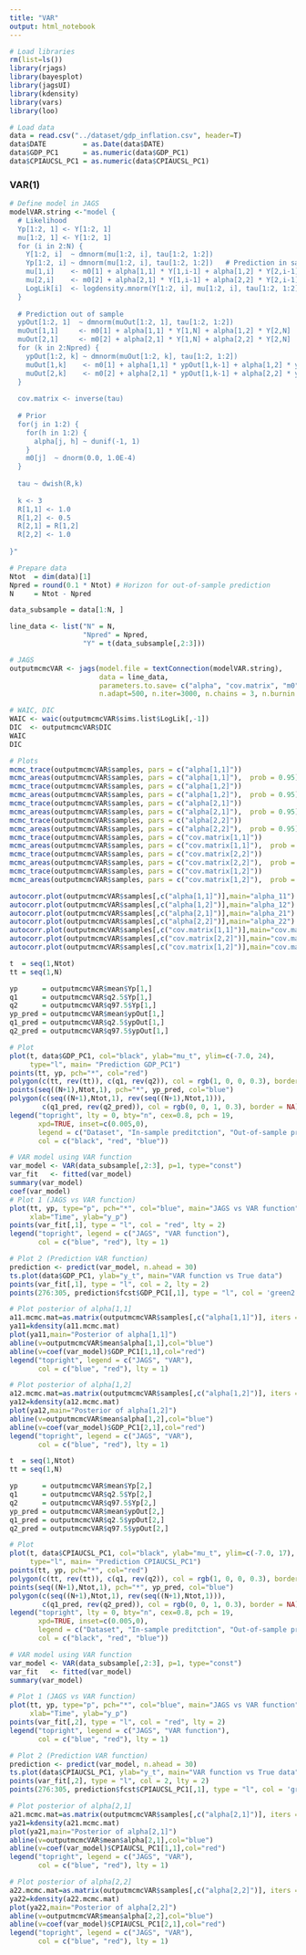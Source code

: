 ```yaml
---
title: "VAR"
output: html_notebook
---
```


```r
# Load libraries
rm(list=ls())
library(rjags)
library(bayesplot)
library(jagsUI)
library(kdensity)
library(vars)
library(loo)
```

```r
# Load data
data = read.csv("../dataset/gdp_inflation.csv", header=T)
data$DATE         = as.Date(data$DATE)
data$GDP_PC1      = as.numeric(data$GDP_PC1)
data$CPIAUCSL_PC1 = as.numeric(data$CPIAUCSL_PC1)
```

### VAR(1)
```r
# Define model in JAGS
modelVAR.string <-"model {
  # Likelihood
  Yp[1:2, 1] <- Y[1:2, 1]
  mu[1:2, 1] <- Y[1:2, 1]
  for (i in 2:N) {
    Y[1:2, i]  ~ dmnorm(mu[1:2, i], tau[1:2, 1:2])
    Yp[1:2, i] ~ dmnorm(mu[1:2, i], tau[1:2, 1:2])   # Prediction in sample 
    mu[1,i]    <- m0[1] + alpha[1,1] * Y[1,i-1] + alpha[1,2] * Y[2,i-1]
    mu[2,i]    <- m0[2] + alpha[2,1] * Y[1,i-1] + alpha[2,2] * Y[2,i-1]
    LogLik[i]  <- logdensity.mnorm(Y[1:2, i], mu[1:2, i], tau[1:2, 1:2])
  }
  
  # Prediction out of sample 
  ypOut[1:2, 1]  ~ dmnorm(muOut[1:2, 1], tau[1:2, 1:2])
  muOut[1,1]     <- m0[1] + alpha[1,1] * Y[1,N] + alpha[1,2] * Y[2,N]
  muOut[2,1]     <- m0[2] + alpha[2,1] * Y[1,N] + alpha[2,2] * Y[2,N]
  for (k in 2:Npred) {
    ypOut[1:2, k] ~ dmnorm(muOut[1:2, k], tau[1:2, 1:2])
    muOut[1,k]    <- m0[1] + alpha[1,1] * ypOut[1,k-1] + alpha[1,2] * ypOut[2,k-1]
    muOut[2,k]    <- m0[2] + alpha[2,1] * ypOut[1,k-1] + alpha[2,2] * ypOut[2,k-1]
  }
  
  cov.matrix <- inverse(tau)
  
  # Prior 
  for(j in 1:2) {
    for(h in 1:2) {
      alpha[j, h] ~ dunif(-1, 1)
    }
    m0[j]  ~ dnorm(0.0, 1.0E-4)
  }
  
  tau ~ dwish(R,k)
  
  k <- 3
  R[1,1] <- 1.0
  R[1,2] <- 0.5
  R[2,1] = R[1,2]
  R[2,2] <- 1.0
  
}"
```

```r
# Prepare data
Ntot  = dim(data)[1]
Npred = round(0.1 * Ntot) # Horizon for out-of-sample prediction
N     = Ntot - Npred

data_subsample = data[1:N, ]

line_data <- list("N" = N,
                  "Npred" = Npred,
                  "Y" = t(data_subsample[,2:3]))

# JAGS
outputmcmcVAR <- jags(model.file = textConnection(modelVAR.string),
                      data = line_data,
                      parameters.to.save= c("alpha", "cov.matrix", "m0", "Yp", "ypOut", "LogLik"), 
                      n.adapt=500, n.iter=3000, n.chains = 3, n.burnin = 500)
```

```r
# WAIC, DIC
WAIC <- waic(outputmcmcVAR$sims.list$LogLik[,-1])
DIC  <- outputmcmcVAR$DIC
WAIC
DIC
```

```r
# Plots
mcmc_trace(outputmcmcVAR$samples, pars = c("alpha[1,1]"))
mcmc_areas(outputmcmcVAR$samples, pars = c("alpha[1,1]"),  prob = 0.95)
mcmc_trace(outputmcmcVAR$samples, pars = c("alpha[1,2]"))
mcmc_areas(outputmcmcVAR$samples, pars = c("alpha[1,2]"),  prob = 0.95)
mcmc_trace(outputmcmcVAR$samples, pars = c("alpha[2,1]"))
mcmc_areas(outputmcmcVAR$samples, pars = c("alpha[2,1]"),  prob = 0.95)
mcmc_trace(outputmcmcVAR$samples, pars = c("alpha[2,2]"))
mcmc_areas(outputmcmcVAR$samples, pars = c("alpha[2,2]"),  prob = 0.95)
mcmc_trace(outputmcmcVAR$samples, pars = c("cov.matrix[1,1]"))
mcmc_areas(outputmcmcVAR$samples, pars = c("cov.matrix[1,1]"),  prob = 0.95)
mcmc_trace(outputmcmcVAR$samples, pars = c("cov.matrix[2,2]"))
mcmc_areas(outputmcmcVAR$samples, pars = c("cov.matrix[2,2]"),  prob = 0.95)
mcmc_trace(outputmcmcVAR$samples, pars = c("cov.matrix[1,2]"))
mcmc_areas(outputmcmcVAR$samples, pars = c("cov.matrix[1,2]"),  prob = 0.95)

autocorr.plot(outputmcmcVAR$samples[,c("alpha[1,1]")],main="alpha_11")
autocorr.plot(outputmcmcVAR$samples[,c("alpha[1,2]")],main="alpha_12")
autocorr.plot(outputmcmcVAR$samples[,c("alpha[2,1]")],main="alpha_21")
autocorr.plot(outputmcmcVAR$samples[,c("alpha[2,2]")],main="alpha_22")
autocorr.plot(outputmcmcVAR$samples[,c("cov.matrix[1,1]")],main="cov.matrix_11")
autocorr.plot(outputmcmcVAR$samples[,c("cov.matrix[2,2]")],main="cov.matrix_22")
autocorr.plot(outputmcmcVAR$samples[,c("cov.matrix[1,2]")],main="cov.matrix_12")
```

```r
t  = seq(1,Ntot)
tt = seq(1,N)

yp      = outputmcmcVAR$mean$Yp[1,]
q1      = outputmcmcVAR$q2.5$Yp[1,]
q2      = outputmcmcVAR$q97.5$Yp[1,]
yp_pred = outputmcmcVAR$mean$ypOut[1,]
q1_pred = outputmcmcVAR$q2.5$ypOut[1,]
q2_pred = outputmcmcVAR$q97.5$ypOut[1,]

# Plot
plot(t, data$GDP_PC1, col="black", ylab="mu_t", ylim=c(-7.0, 24),
     type="l", main= "Prediction GDP_PC1")
points(tt, yp, pch="*", col="red")
polygon(c(tt, rev(tt)), c(q1, rev(q2)), col = rgb(1, 0, 0, 0.3), border = NA)
points(seq((N+1),Ntot,1), pch="*", yp_pred, col="blue")
polygon(c(seq((N+1),Ntot,1), rev(seq((N+1),Ntot,1))), 
        c(q1_pred, rev(q2_pred)), col = rgb(0, 0, 1, 0.3), border = NA)
legend("topright", lty = 0, bty="n", cex=0.8, pch = 19,
       xpd=TRUE, inset=c(0.005,0),
       legend = c("Dataset", "In-sample preditction", "Out-of-sample prediction"), 
       col = c("black", "red", "blue"))
```

```r
# VAR model using VAR function
var_model <- VAR(data_subsample[,2:3], p=1, type="const")
var_fit   <- fitted(var_model)
summary(var_model)
coef(var_model)
# Plot 1 (JAGS vs VAR function)
plot(tt, yp, type="p", pch="*", col="blue", main="JAGS vs VAR function",
     xlab="Time", ylab="y_p")
points(var_fit[,1], type = "l", col = "red", lty = 2)
legend("topright", legend = c("JAGS", "VAR function"),
       col = c("blue", "red"), lty = 1)

# Plot 2 (Prediction VAR function)
prediction <- predict(var_model, n.ahead = 30)
ts.plot(data$GDP_PC1, ylab="y_t", main="VAR function vs True data")
points(var_fit[,1], type = "l", col = 2, lty = 2)
points(276:305, prediction$fcst$GDP_PC1[,1], type = "l", col = 'green2', lty = 2)

# Plot posterior of alpha[1,1]
a11.mcmc.mat=as.matrix(outputmcmcVAR$samples[,c("alpha[1,1]")], iters = FALSE)
ya11=kdensity(a11.mcmc.mat)
plot(ya11,main="Posterior of alpha[1,1]")
abline(v=outputmcmcVAR$mean$alpha[1,1],col="blue")
abline(v=coef(var_model)$GDP_PC1[1,1],col="red")
legend("topright", legend = c("JAGS", "VAR"),
       col = c("blue", "red"), lty = 1)

# Plot posterior of alpha[1,2]
a12.mcmc.mat=as.matrix(outputmcmcVAR$samples[,c("alpha[1,2]")], iters = FALSE)
ya12=kdensity(a12.mcmc.mat)
plot(ya12,main="Posterior of alpha[1,2]")
abline(v=outputmcmcVAR$mean$alpha[1,2],col="blue")
abline(v=coef(var_model)$GDP_PC1[2,1],col="red")
legend("topright", legend = c("JAGS", "VAR"),
       col = c("blue", "red"), lty = 1)

```

```r
t  = seq(1,Ntot)
tt = seq(1,N)

yp      = outputmcmcVAR$mean$Yp[2,]
q1      = outputmcmcVAR$q2.5$Yp[2,]
q2      = outputmcmcVAR$q97.5$Yp[2,]
yp_pred = outputmcmcVAR$mean$ypOut[2,]
q1_pred = outputmcmcVAR$q2.5$ypOut[2,]
q2_pred = outputmcmcVAR$q97.5$ypOut[2,]

# Plot
plot(t, data$CPIAUCSL_PC1, col="black", ylab="mu_t", ylim=c(-7.0, 17),
     type="l", main= "Prediction CPIAUCSL_PC1")
points(tt, yp, pch="*", col="red")
polygon(c(tt, rev(tt)), c(q1, rev(q2)), col = rgb(1, 0, 0, 0.3), border = NA)
points(seq((N+1),Ntot,1), pch="*", yp_pred, col="blue")
polygon(c(seq((N+1),Ntot,1), rev(seq((N+1),Ntot,1))), 
        c(q1_pred, rev(q2_pred)), col = rgb(0, 0, 1, 0.3), border = NA)
legend("topright", lty = 0, bty="n", cex=0.8, pch = 19,
       xpd=TRUE, inset=c(0.005,0),
       legend = c("Dataset", "In-sample preditction", "Out-of-sample prediction"), 
       col = c("black", "red", "blue"))
```

```r
# VAR model using VAR function
var_model <- VAR(data_subsample[,2:3], p=1, type="const")
var_fit   <- fitted(var_model)
summary(var_model)

# Plot 1 (JAGS vs VAR function)
plot(tt, yp, type="p", pch="*", col="blue", main="JAGS vs VAR function",
     xlab="Time", ylab="y_p")
points(var_fit[,2], type = "l", col = "red", lty = 2)
legend("topright", legend = c("JAGS", "VAR function"),
       col = c("blue", "red"), lty = 1)

# Plot 2 (Prediction VAR function)
prediction <- predict(var_model, n.ahead = 30)
ts.plot(data$CPIAUCSL_PC1, ylab="y_t", main="VAR function vs True data")
points(var_fit[,2], type = "l", col = 2, lty = 2)
points(276:305, prediction$fcst$CPIAUCSL_PC1[,1], type = "l", col = 'green2', lty = 2)

# Plot posterior of alpha[2,1]
a21.mcmc.mat=as.matrix(outputmcmcVAR$samples[,c("alpha[2,1]")], iters = FALSE)
ya21=kdensity(a21.mcmc.mat)
plot(ya21,main="Posterior of alpha[2,1]")
abline(v=outputmcmcVAR$mean$alpha[2,1],col="blue")
abline(v=coef(var_model)$CPIAUCSL_PC1[1,1],col="red")
legend("topright", legend = c("JAGS", "VAR"),
       col = c("blue", "red"), lty = 1)

# Plot posterior of alpha[2,2]
a22.mcmc.mat=as.matrix(outputmcmcVAR$samples[,c("alpha[2,2]")], iters = FALSE)
ya22=kdensity(a22.mcmc.mat)
plot(ya22,main="Posterior of alpha[2,2]")
abline(v=outputmcmcVAR$mean$alpha[2,2],col="blue")
abline(v=coef(var_model)$CPIAUCSL_PC1[2,1],col="red")
legend("topright", legend = c("JAGS", "VAR"),
       col = c("blue", "red"), lty = 1)
```
